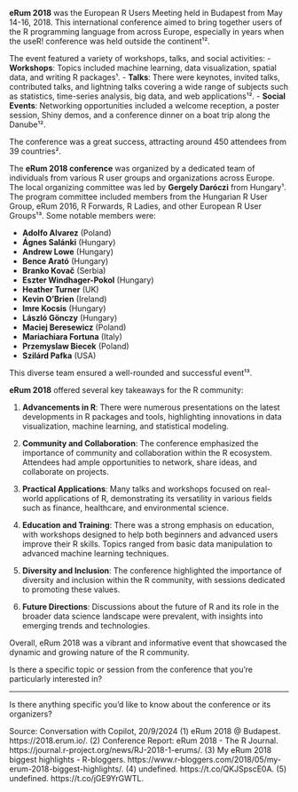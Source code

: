 **eRum 2018** was the European R Users Meeting held in Budapest from May 14-16, 2018. This international conference aimed to bring together users of the R programming language from across Europe, especially in years when the useR! conference was held outside the continent¹².

The event featured a variety of workshops, talks, and social activities:
- **Workshops**: Topics included machine learning, data visualization, spatial data, and writing R packages¹.
- **Talks**: There were keynotes, invited talks, contributed talks, and lightning talks covering a wide range of subjects such as statistics, time-series analysis, big data, and web applications¹².
- **Social Events**: Networking opportunities included a welcome reception, a poster session, Shiny demos, and a conference dinner on a boat trip along the Danube¹².

The conference was a great success, attracting around 450 attendees from 39 countries².

The **eRum 2018 conference** was organized by a dedicated team of individuals from various R user groups and organizations across Europe. The local organizing committee was led by **Gergely Daróczi** from Hungary¹. The program committee included members from the Hungarian R User Group, eRum 2016, R Forwards, R Ladies, and other European R User Groups¹³. Some notable members were:

- **Adolfo Alvarez** (Poland)
- **Ágnes Salánki** (Hungary)
- **Andrew Lowe** (Hungary)
- **Bence Arató** (Hungary)
- **Branko Kovač** (Serbia)
- **Eszter Windhager-Pokol** (Hungary)
- **Heather Turner** (UK)
- **Kevin O’Brien** (Ireland)
- **Imre Kocsis** (Hungary)
- **László Gönczy** (Hungary)
- **Maciej Beresewicz** (Poland)
- **Mariachiara Fortuna** (Italy)
- **Przemyslaw Biecek** (Poland)
- **Szilárd Pafka** (USA)

This diverse team ensured a well-rounded and successful event¹³.



**eRum 2018** offered several key takeaways for the R community:

1. **Advancements in R**: There were numerous presentations on the latest developments in R packages and tools, highlighting innovations in data visualization, machine learning, and statistical modeling.

2. **Community and Collaboration**: The conference emphasized the importance of community and collaboration within the R ecosystem. Attendees had ample opportunities to network, share ideas, and collaborate on projects.

3. **Practical Applications**: Many talks and workshops focused on real-world applications of R, demonstrating its versatility in various fields such as finance, healthcare, and environmental science.

4. **Education and Training**: There was a strong emphasis on education, with workshops designed to help both beginners and advanced users improve their R skills. Topics ranged from basic data manipulation to advanced machine learning techniques.

5. **Diversity and Inclusion**: The conference highlighted the importance of diversity and inclusion within the R community, with sessions dedicated to promoting these values.

6. **Future Directions**: Discussions about the future of R and its role in the broader data science landscape were prevalent, with insights into emerging trends and technologies.

Overall, eRum 2018 was a vibrant and informative event that showcased the dynamic and growing nature of the R community.

Is there a specific topic or session from the conference that you're particularly interested in?

---------------------------------------------------------------

Is there anything specific you'd like to know about the conference or its organizers?

Source: Conversation with Copilot, 20/9/2024
(1) eRum 2018 @ Budapest. https://2018.erum.io/.
(2) Conference Report: eRum 2018 - The R Journal. https://journal.r-project.org/news/RJ-2018-1-erums/.
(3) My eRum 2018 biggest highlights - R-bloggers. https://www.r-bloggers.com/2018/05/my-erum-2018-biggest-highlights/.
(4) undefined. https://t.co/QKJSpscE0A.
(5) undefined. https://t.co/jGE9YrGWTL. 
